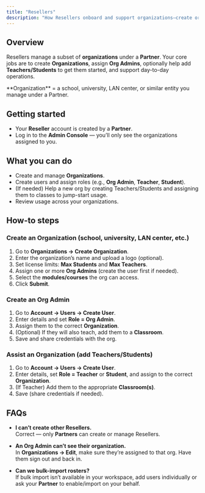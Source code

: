 ```yaml
---
title: "Resellers"
description: "How Resellers onboard and support organizations—create orgs, assign Org Admins, and help set up classes and users."
---
```


## Overview

Resellers manage a subset of **organizations** under a **Partner**. Your core jobs are to create **Organizations**, assign **Org Admins**, optionally help add **Teachers/Students** to get them started, and support day-to-day operations.

<Callout type="info">
**Organization** = a school, university, LAN center, or similar entity you manage under a Partner.
</Callout>

## Getting started

- Your **Reseller** account is created by a **Partner**.
- Log in to the **Admin Console** — you’ll only see the organizations assigned to you.

## What you can do

- Create and manage **Organizations**.
- Create users and assign roles (e.g., **Org Admin**, **Teacher**, **Student**).
- (If needed) Help a new org by creating Teachers/Students and assigning them to classes to jump-start usage.
- Review usage across your organizations.

## How-to steps

### Create an Organization (school, university, LAN center, etc.)

1. Go to **Organizations → Create Organization**.
2. Enter the organization’s name and upload a logo (optional).
3. Set license limits: **Max Students** and **Max Teachers**.
4. Assign one or more **Org Admins** (create the user first if needed).
5. Select the **modules/courses** the org can access.
6. Click **Submit**.

### Create an Org Admin

1. Go to **Account → Users → Create User**.
2. Enter details and set **Role = Org Admin**.
3. Assign them to the correct **Organization**.
4. (Optional) If they will also teach, add them to a **Classroom**.
5. Save and share credentials with the org.

### Assist an Organization (add Teachers/Students)

1. Go to **Account → Users → Create User**.
2. Enter details, set **Role = Teacher** or **Student**, and assign to the correct **Organization**.
3. (If Teacher) Add them to the appropriate **Classroom(s)**.
4. Save (share credentials if needed).

## FAQs

- **I can’t create other Resellers.**  
  Correct — only **Partners** can create or manage Resellers.

- **An Org Admin can’t see their organization.**  
  In **Organizations → Edit**, make sure they’re assigned to that org. Have them sign out and back in.

- **Can we bulk-import rosters?**  
  If bulk import isn’t available in your workspace, add users individually or ask your **Partner** to enable/import on your behalf.